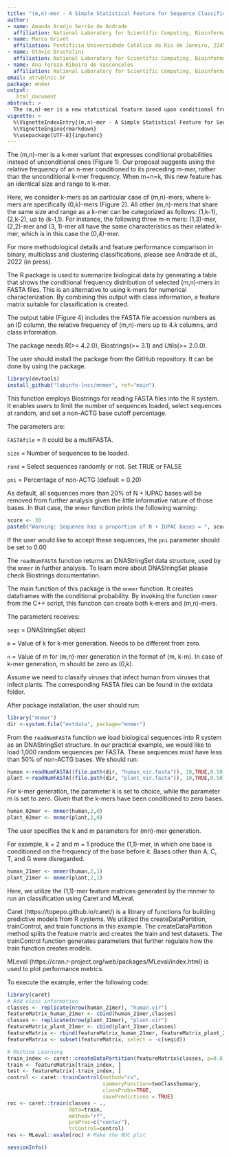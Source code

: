 ```yaml
---
title: "(m,n)-mer - A Simple Statistical Feature for Sequence Classification"
author:
- name: Amanda Araújo Serrão de Andrade
  affiliation: National Laboratory for Scientific Computing, Bioinformatics Laboratory (LABINFO), Petrópolis, Rio de Janeiro, Brazil
- name: Marco Grivet
  affiliation: Pontifícia Universidade Católica do Rio de Janeiro, 22451-900, Brazil
- name: Otávio Brustolini
  affiliation: National Laboratory for Scientific Computing, Bioinformatics Laboratory (LABINFO), Petrópolis, Rio de Janeiro, Brazil
- name: Ana Tereza Ribeiro de Vasconcelos
  affiliation: National Laboratory for Scientific Computing, Bioinformatics Laboratory (LABINFO), Petrópolis, Rio de Janeiro, Brazil
email: atrv@lncc.br
package: mnmer
output:
   html_document
abstract: >
  The (m,n)-mer is a new statistical feature based upon conditional frequencies (conditional probability density distributions). Here, we introduce the readNumFASTA and mnmer function, demonstrating its practical application in supervised classification.
vignette: >
  %\VignetteIndexEntry{(m,n)-mer - A Simple Statistical Feature for Sequence Classification}
  %\VignetteEngine{rmarkdown}
  %\usepackage[UTF-8]{inputenc}
---
```


\section{Introduction to the (m,n)-mer concept}

The (m,n)-mer is a k-mer variant that expresses conditional probabilities instead of unconditional ones (Figure 1). Our proposal suggests using the relative frequency of an n-mer conditioned to its preceding m-mer, rather than the unconditional k-mer frequency. When m+n=k, this new feature has an identical size and range to k-mer. 

\begin{figure*}
\includegraphics[keepaspectratio,width=12cm]{\jobname-Fig1.png}
\raggedright
\caption{\label{fig:wide}Comparing k-mer to mn-mer relative frequency.}
\end{figure*}

Here, we consider k-mers as an particular case of (m,n)-mers, where k-mers are specifically (0,k)-mers (Figure 2). All other (m,n)-mers that share the same size and range as a k-mer can be categorized as follows: (1,k-1), (2,k-2), up to (k-1,1). For instance, the following three m-n mers:  (1,3)-mer, (2,2)-mer and (3, 1)-mer all have the same characteristics as their related k-mer, which is in this case the (0,4)-mer.

\begin{figure*}
\includegraphics[keepaspectratio,width=12cm]{\jobname-Fig2.png}
\raggedright
\caption{\label{fig:wide}Numeric representation.}
\end{figure*}

For more methodological details and feature performance comparison in binary, multiclass and clustering classifications, please see Andrade et al., 2022 (in press).
\newpage

\section{The (m,n)-mer as an R package}
\begin{figure*}
\includegraphics[keepaspectratio,width=12cm]{\jobname-Fig4.png}
\raggedright
\caption{\label{fig:wide}Package logo}
\end{figure*}

The \Githubpkg{labinfo-lncc/mnmer} R package is used to summarize biological data by generating a table that shows the conditional frequency distribution of selected (m,n)-mers in FASTA files. This is an alternative to using k-mers for numerical characterization. By combining this output with class information, a feature matrix suitable for classification is created.

The output table (Figure 4) includes the FASTA file accession numbers as an ID column, the relative frequency of (m,n)-mers up to $4.k$ columns, and class information.

\begin{figure*}
\includegraphics[keepaspectratio,width=12cm]{\jobname-Fig3.png}
\raggedright
\caption{\label{fig:wide}Output example.}
\end{figure*}

\subsection{Dependencies}

The package needs R(>= 4.2.0), Biostrings(>= 3.1) and Utils(>= 2.0.0).

\subsection{Instalation}

The user should install the package from the GitHub repository. It can be done by using the \CRANpkg{devtools} package.

```r
library(devtools)
install_github("labinfo-lncc/mnmer", ref="main")
```

\subsection{The readNumFASTA function}

This function employs Biostrings for reading FASTA files into the R system. It enables users to limit the number of sequences loaded, select sequences at random, and set a non-ACTG base cutoff percentage.

The parameters are:

`FASTAfile` = It could be a multiFASTA. 

`size` = Number of sequences to be loaded. 

`rand` = Select sequences randomly or not. Set TRUE or FALSE

`pni` = Percentage of non-ACTG (default = 0.20)

As default, all sequences more than 20% of N + IUPAC bases will be removed from further analysis given the little informative nature of those bases. In that case, the `mnmer` function prints the following warning:
  
```r
score <- 30
paste0("Warning: Sequence has a proportion of N + IUPAC bases = ", score, "%")
```

If the user would like to accept these sequences, the `pni` parameter should be set to 0.00

The `readNumFASTA` function returns an DNAStringSet data structure, used by the `mnmer` in further analysis. To learn more about DNAStringSet please check Biostrings documentation. 

\subsection{The mnmer function}

The main function of this package is the `mnmer` function. It creates dataframes with the conditional probability.
By invoking the function `cmmer` from the C++ script, this function can create both k-mers and (m,n)-mers.

The parameters receives:
  
`seqs` = DNAStringSet object

`m` = Value of k for k-mer generation. Needs to be different from zero. 

`n` = Value of m for (m,n)-mer generation in the format of (m, k-m). In case of k-mer generation, m should be zero as (0,k).

\subsection{Pratical example}

Assume we need to classify viruses that infect human from viruses that infect plants. The corresponding FASTA files can be found in the extdata folder.

After package installation, the user should run: 
  
```r
library("mnmer")
dir <-system.file("extdata", package="mnmer")
```

\subsubsection{Load sequences in to R system}

From the `readNumFASTA` function we load biological sequences into R system as an DNAStringSet structure. In our practical example, we would like to load 1,000 random sequences per FASTA. These sequences must have less than 50% of non-ACTG bases. We should run:

```r
human <-readNumFASTA((file.path(dir, "human_vir.fasta")), 10,TRUE,0.50)
plant <-readNumFASTA((file.path(dir, "plant_vir.fasta")), 10,TRUE,0.50)
```

\subsubsection{Produce k-mer distributions}

For k-mer generation, the parameter k is set to choice, while the parameter m is set to zero. Given that the k-mers have been conditioned to zero bases.

```r
human_02mer <- mnmer(human,2,0)
plant_02mer <- mnmer(plant,2,0)
```

\subsubsection{Produce (m,n)-mer distributions}

The user specifies the k and m parameters for (mn)-mer generation.

For example, k = 2 and m = 1 produce the (1,1)-mer, in which one base is conditioned on the frequency of the base before it. Bases other than A, C, T, and G were disregarded.

```r
human_21mer <- mnmer(human,2,1)
plant_21mer <- mnmer(plant,2,1)
```

Here, we utilize the (1,1)-mer feature matrices generated by the mnmer to run an classification using Caret and MLeval.

Caret (https://topepo.github.io/caret/) is a library of functions for building predictive models from R systems. We utilized the createDataPartition, trainControl, and train functions in this example. The createDataPartition method splits the feature matrix and creates the train and test datasets. The trainControl function generates parameters that further regulate how the train function creates models.

MLeval (https://cran.r-project.org/web/packages/MLeval/index.html) is used to plot performance metrics. 

To execute the example, enter the following code:
  
```r
library(caret)
# Add class information 
classes <- replicate(nrow(human_21mer), "human.vir")
featureMatrix_human_21mer <- cbind(human_21mer,classes)
classes <- replicate(nrow(plant_21mer), "plant.vir")
featureMatrix_plant_21mer <- cbind(plant_21mer,classes)
featureMatrix <- rbind(featureMatrix_human_21mer, featureMatrix_plant_21mer)
featureMatrix <- subset(featureMatrix, select = -c(seqid))

# Machine Learning
train_index <- caret::createDataPartition(featureMatrix$classes, p=0.8, list=FALSE)
train <- featureMatrix[train_index, ]
test <- featureMatrix[-train_index, ]
control <- caret::trainControl(method="cv", 
                               summaryFunction=twoClassSummary, 
                               classProbs=TRUE, 
                               savePredictions = TRUE)
roc <- caret::train(classes ~ ., 
                    data=train, 
                    method="rf", 
                    preProc=c("center"), 
                    trControl=control)
res <- MLeval::evalm(roc) # Make the ROC plot
```

\section{SessionInfo}

```r
sessionInfo()
```
